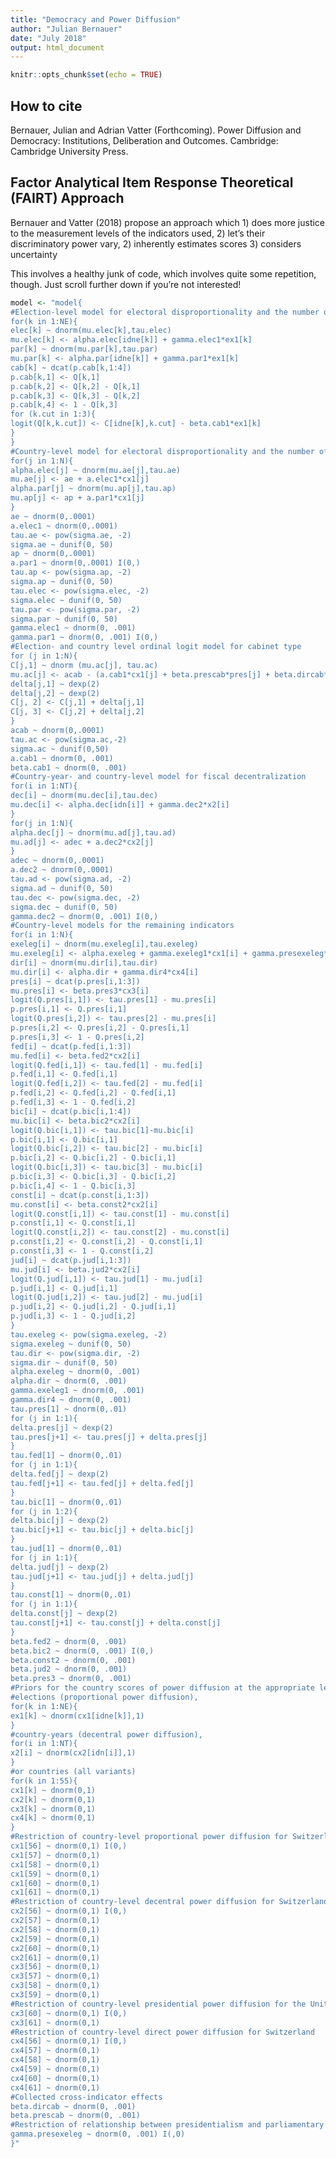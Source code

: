 ```yaml
---
title: "Democracy and Power Diffusion"
author: "Julian Bernauer"
date: "July 2018"
output: html_document
---
```


```r
knitr::opts_chunk$set(echo = TRUE)
```

## How to cite 

Bernauer, Julian and Adrian Vatter (Forthcoming). Power Diffusion and Democracy: Institutions, Deliberation and Outcomes. Cambridge: Cambridge University Press. 


## Factor Analytical Item Response Theoretical (FAIRT) Approach 
Bernauer and Vatter (2018) propose an approach which 
1) does more justice to the measurement levels of the indicators used,
2) let's their discriminatory power vary,
2) inherently estimates scores 
3) considers uncertainty

This involves a healthy junk of code, which involves quite some repetition, though. Just scroll further down if you're not interested! 

```r
model <- "model{
#Election-level model for electoral disproportionality and the number of parties
for(k in 1:NE){
elec[k] ~ dnorm(mu.elec[k],tau.elec)
mu.elec[k] <- alpha.elec[idne[k]] + gamma.elec1*ex1[k]
par[k] ~ dnorm(mu.par[k],tau.par)
mu.par[k] <- alpha.par[idne[k]] + gamma.par1*ex1[k]
cab[k] ~ dcat(p.cab[k,1:4])
p.cab[k,1] <- Q[k,1]
p.cab[k,2] <- Q[k,2] - Q[k,1]
p.cab[k,3] <- Q[k,3] - Q[k,2]
p.cab[k,4] <- 1 - Q[k,3]
for (k.cut in 1:3){
logit(Q[k,k.cut]) <- C[idne[k],k.cut] - beta.cab1*ex1[k]
}
}
#Country-level model for electoral disproportionality and the number of parties
for(j in 1:N){
alpha.elec[j] ~ dnorm(mu.ae[j],tau.ae)
mu.ae[j] <- ae + a.elec1*cx1[j]
alpha.par[j] ~ dnorm(mu.ap[j],tau.ap)
mu.ap[j] <- ap + a.par1*cx1[j]
}
ae ~ dnorm(0,.0001)
a.elec1 ~ dnorm(0,.0001)
tau.ae <- pow(sigma.ae, -2)
sigma.ae ~ dunif(0, 50)
ap ~ dnorm(0,.0001)
a.par1 ~ dnorm(0,.0001) I(0,)
tau.ap <- pow(sigma.ap, -2)
sigma.ap ~ dunif(0, 50)
tau.elec <- pow(sigma.elec, -2)
sigma.elec ~ dunif(0, 50)
tau.par <- pow(sigma.par, -2)
sigma.par ~ dunif(0, 50)
gamma.elec1 ~ dnorm(0, .001)
gamma.par1 ~ dnorm(0, .001) I(0,)
#Election- and country level ordinal logit model for cabinet type
for (j in 1:N){
C[j,1] ~ dnorm (mu.ac[j], tau.ac)
mu.ac[j] <- acab - (a.cab1*cx1[j] + beta.prescab*pres[j] + beta.dircab*dir[j])
delta[j,1] ~ dexp(2)
delta[j,2] ~ dexp(2)
C[j, 2] <- C[j,1] + delta[j,1]
C[j, 3] <- C[j,2] + delta[j,2]
}
acab ~ dnorm(0,.0001)
tau.ac <- pow(sigma.ac,-2)
sigma.ac ~ dunif(0,50)
a.cab1 ~ dnorm(0, .001)
beta.cab1 ~ dnorm(0, .001)
#Country-year- and country-level model for fiscal decentralization
for(i in 1:NT){
dec[i] ~ dnorm(mu.dec[i],tau.dec)
mu.dec[i] <- alpha.dec[idn[i]] + gamma.dec2*x2[i]
}
for(j in 1:N){
alpha.dec[j] ~ dnorm(mu.ad[j],tau.ad)
mu.ad[j] <- adec + a.dec2*cx2[j]
}
adec ~ dnorm(0,.0001)
a.dec2 ~ dnorm(0,.0001)
tau.ad <- pow(sigma.ad, -2)
sigma.ad ~ dunif(0, 50)
tau.dec <- pow(sigma.dec, -2)
sigma.dec ~ dunif(0, 50)
gamma.dec2 ~ dnorm(0, .001) I(0,)
#Country-level models for the remaining indicators
for(i in 1:N){
exeleg[i] ~ dnorm(mu.exeleg[i],tau.exeleg)
mu.exeleg[i] <- alpha.exeleg + gamma.exeleg1*cx1[i] + gamma.presexeleg*pres[i]
dir[i] ~ dnorm(mu.dir[i],tau.dir)
mu.dir[i] <- alpha.dir + gamma.dir4*cx4[i]
pres[i] ~ dcat(p.pres[i,1:3])
mu.pres[i] <- beta.pres3*cx3[i]
logit(Q.pres[i,1]) <- tau.pres[1] - mu.pres[i]
p.pres[i,1] <- Q.pres[i,1]
logit(Q.pres[i,2]) <- tau.pres[2] - mu.pres[i]
p.pres[i,2] <- Q.pres[i,2] - Q.pres[i,1]
p.pres[i,3] <- 1 - Q.pres[i,2]
fed[i] ~ dcat(p.fed[i,1:3])
mu.fed[i] <- beta.fed2*cx2[i]
logit(Q.fed[i,1]) <- tau.fed[1] - mu.fed[i]
p.fed[i,1] <- Q.fed[i,1]
logit(Q.fed[i,2]) <- tau.fed[2] - mu.fed[i]
p.fed[i,2] <- Q.fed[i,2] - Q.fed[i,1]
p.fed[i,3] <- 1 - Q.fed[i,2]
bic[i] ~ dcat(p.bic[i,1:4])
mu.bic[i] <- beta.bic2*cx2[i]
logit(Q.bic[i,1]) <- tau.bic[1]-mu.bic[i]
p.bic[i,1] <- Q.bic[i,1]
logit(Q.bic[i,2]) <- tau.bic[2] - mu.bic[i]
p.bic[i,2] <- Q.bic[i,2] - Q.bic[i,1]
logit(Q.bic[i,3]) <- tau.bic[3] - mu.bic[i]
p.bic[i,3] <- Q.bic[i,3] - Q.bic[i,2]
p.bic[i,4] <- 1 - Q.bic[i,3]
const[i] ~ dcat(p.const[i,1:3])
mu.const[i] <- beta.const2*cx2[i]
logit(Q.const[i,1]) <- tau.const[1] - mu.const[i]
p.const[i,1] <- Q.const[i,1]
logit(Q.const[i,2]) <- tau.const[2] - mu.const[i]
p.const[i,2] <- Q.const[i,2] - Q.const[i,1]
p.const[i,3] <- 1 - Q.const[i,2]
jud[i] ~ dcat(p.jud[i,1:3])
mu.jud[i] <- beta.jud2*cx2[i]
logit(Q.jud[i,1]) <- tau.jud[1] - mu.jud[i]
p.jud[i,1] <- Q.jud[i,1]
logit(Q.jud[i,2]) <- tau.jud[2] - mu.jud[i]
p.jud[i,2] <- Q.jud[i,2] - Q.jud[i,1]
p.jud[i,3] <- 1 - Q.jud[i,2]
}
tau.exeleg <- pow(sigma.exeleg, -2)
sigma.exeleg ~ dunif(0, 50)
tau.dir <- pow(sigma.dir, -2)
sigma.dir ~ dunif(0, 50)
alpha.exeleg ~ dnorm(0, .001)
alpha.dir ~ dnorm(0, .001)
gamma.exeleg1 ~ dnorm(0, .001)
gamma.dir4 ~ dnorm(0, .001)
tau.pres[1] ~ dnorm(0,.01)
for (j in 1:1){
delta.pres[j] ~ dexp(2)
tau.pres[j+1] <- tau.pres[j] + delta.pres[j]
}
tau.fed[1] ~ dnorm(0,.01)
for (j in 1:1){
delta.fed[j] ~ dexp(2)
tau.fed[j+1] <- tau.fed[j] + delta.fed[j]
}
tau.bic[1] ~ dnorm(0,.01)
for (j in 1:2){
delta.bic[j] ~ dexp(2)
tau.bic[j+1] <- tau.bic[j] + delta.bic[j]
}
tau.jud[1] ~ dnorm(0,.01)
for (j in 1:1){
delta.jud[j] ~ dexp(2)
tau.jud[j+1] <- tau.jud[j] + delta.jud[j]
}
tau.const[1] ~ dnorm(0,.01)
for (j in 1:1){
delta.const[j] ~ dexp(2)
tau.const[j+1] <- tau.const[j] + delta.const[j]
}
beta.fed2 ~ dnorm(0, .001)
beta.bic2 ~ dnorm(0, .001) I(0,)
beta.const2 ~ dnorm(0, .001)
beta.jud2 ~ dnorm(0, .001)
beta.pres3 ~ dnorm(0, .001)
#Priors for the country scores of power diffusion at the appropriate levels of
#elections (proportional power diffusion),
for(k in 1:NE){
ex1[k] ~ dnorm(cx1[idne[k]],1)
}
#country-years (decentral power diffusion),
for(i in 1:NT){
x2[i] ~ dnorm(cx2[idn[i]],1)
}
#or countries (all variants)
for(k in 1:55){
cx1[k] ~ dnorm(0,1)
cx2[k] ~ dnorm(0,1)
cx3[k] ~ dnorm(0,1)
cx4[k] ~ dnorm(0,1)
}
#Restriction of country-level proportional power diffusion for Switzerland
cx1[56] ~ dnorm(0,1) I(0,)
cx1[57] ~ dnorm(0,1)
cx1[58] ~ dnorm(0,1)
cx1[59] ~ dnorm(0,1)
cx1[60] ~ dnorm(0,1)
cx1[61] ~ dnorm(0,1)
#Restriction of country-level decentral power diffusion for Switzerland
cx2[56] ~ dnorm(0,1) I(0,)
cx2[57] ~ dnorm(0,1)
cx2[58] ~ dnorm(0,1)
cx2[59] ~ dnorm(0,1)
cx2[60] ~ dnorm(0,1)
cx2[61] ~ dnorm(0,1)
cx3[56] ~ dnorm(0,1)
cx3[57] ~ dnorm(0,1)
cx3[58] ~ dnorm(0,1)
cx3[59] ~ dnorm(0,1)
#Restriction of country-level presidential power diffusion for the United States
cx3[60] ~ dnorm(0,1) I(0,)
cx3[61] ~ dnorm(0,1)
#Restriction of country-level direct power diffusion for Switzerland
cx4[56] ~ dnorm(0,1) I(0,)
cx4[57] ~ dnorm(0,1)
cx4[58] ~ dnorm(0,1)
cx4[59] ~ dnorm(0,1)
cx4[60] ~ dnorm(0,1)
cx4[61] ~ dnorm(0,1)
#Collected cross-indicator effects
beta.dircab ~ dnorm(0, .001)
beta.prescab ~ dnorm(0, .001)
#Restriction of relationship between presidentialism and parliamentary power
gamma.presexeleg ~ dnorm(0, .001) I(,0)
}"
```
